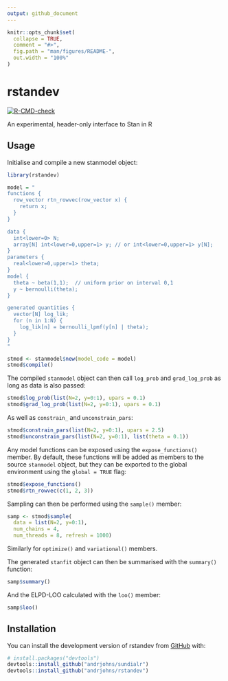 ```yaml
---
output: github_document
---
```


<!-- README.md is generated from README.Rmd. Please edit that file -->

```r
knitr::opts_chunk$set(
  collapse = TRUE,
  comment = "#>",
  fig.path = "man/figures/README-",
  out.width = "100%"
)
```

# rstandev

<!-- badges: start -->
[![R-CMD-check](https://github.com/andrjohns/rstan.dev/actions/workflows/R-CMD-check.yaml/badge.svg)](https://github.com/andrjohns/rstan.dev/actions/workflows/R-CMD-check.yaml)
<!-- badges: end -->

An experimental, header-only interface to Stan in R

## Usage

Initialise and compile a new stanmodel object:

```r
library(rstandev)

model = "
functions {
  row_vector rtn_rowvec(row_vector x) {
    return x;
  }
}

data {
  int<lower=0> N;
  array[N] int<lower=0,upper=1> y; // or int<lower=0,upper=1> y[N];
}
parameters {
  real<lower=0,upper=1> theta;
}
model {
  theta ~ beta(1,1);  // uniform prior on interval 0,1
  y ~ bernoulli(theta);
}

generated quantities {
  vector[N] log_lik;
  for (n in 1:N) {
    log_lik[n] = bernoulli_lpmf(y[n] | theta);
  }
}
"

stmod <- stanmodel$new(model_code = model)
stmod$compile()
```

The compiled `stanmodel` object can then call `log_prob` and `grad_log_prob` as long as data is also passed:
```r
stmod$log_prob(list(N=2, y=0:1), upars = 0.1)
stmod$grad_log_prob(list(N=2, y=0:1), upars = 0.1)
```

As well as `constrain_` and `unconstrain_pars`:
```r
stmod$constrain_pars(list(N=2, y=0:1), upars = 2.5)
stmod$unconstrain_pars(list(N=2, y=0:1), list(theta = 0.1))
```

Any model functions can be exposed using the `expose_functions()` member. By default, these functions will be added as members to the source `stanmodel` object, but they can be exported to the global environment using the `global = TRUE` flag:

```r
stmod$expose_functions()
stmod$rtn_rowvec(c(1, 2, 3))
```

Sampling can then be performed using the `sample()` member:
```r
samp <- stmod$sample(
  data = list(N=2, y=0:1),
  num_chains = 4,
  num_threads = 8, refresh = 1000)
```
Similarly for `optimize()` and `variational()` members.

The generated `stanfit` object can then be summarised with the `summary()` function:
```r
samp$summary()
```

And the ELPD-LOO calculated with the `loo()` member:
```r
samp$loo()
```

## Installation

You can install the development version of rstandev from [GitHub](https://github.com/) with:

``` r
# install.packages("devtools")
devtools::install_github("andrjohns/sundialr")
devtools::install_github("andrjohns/rstandev")
```
